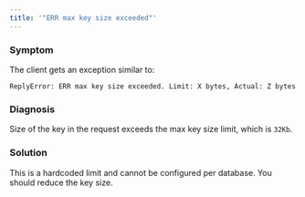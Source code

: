 ```yaml
---
title: '"ERR max key size exceeded"'
---
```

### Symptom
The client gets an exception similar to:
```
ReplyError: ERR max key size exceeded. Limit: X bytes, Actual: Z bytes
```
### Diagnosis
Size of the key in the request exceeds the max key size limit, which is `32Kb`.
### Solution
This is a hardcoded limit and cannot be configured per database. You should
reduce the key size.